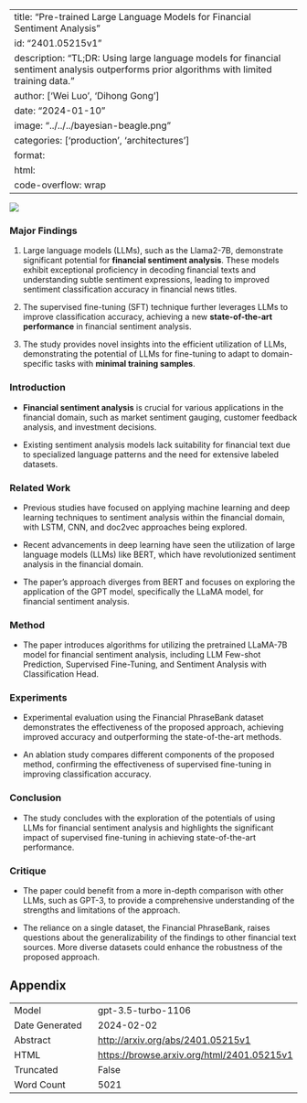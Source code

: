 
---
title: "Pre-trained Large Language Models for Financial Sentiment Analysis"
id: "2401.05215v1"
description: "TL;DR: Using large language models for financial sentiment analysis outperforms prior algorithms with limited training data."
author: ['Wei Luo', 'Dihong Gong']
date: "2024-01-10"
image: "../../../bayesian-beagle.png"
categories: ['production', 'architectures']
format:
  html:
    code-overflow: wrap
---

![](None)

### Major Findings

1. Large language models (LLMs), such as the Llama2-7B, demonstrate significant potential for **financial sentiment analysis**. These models exhibit exceptional proficiency in decoding financial texts and understanding subtle sentiment expressions, leading to improved sentiment classification accuracy in financial news titles.

2. The supervised fine-tuning (SFT) technique further leverages LLMs to improve classification accuracy, achieving a new **state-of-the-art performance** in financial sentiment analysis.

3. The study provides novel insights into the efficient utilization of LLMs, demonstrating the potential of LLMs for fine-tuning to adapt to domain-specific tasks with **minimal training samples**.

### Introduction

- **Financial sentiment analysis** is crucial for various applications in the financial domain, such as market sentiment gauging, customer feedback analysis, and investment decisions.
  
- Existing sentiment analysis models lack suitability for financial text due to specialized language patterns and the need for extensive labeled datasets.

### Related Work

- Previous studies have focused on applying machine learning and deep learning techniques to sentiment analysis within the financial domain, with LSTM, CNN, and doc2vec approaches being explored.

- Recent advancements in deep learning have seen the utilization of large language models (LLMs) like BERT, which have revolutionized sentiment analysis in the financial domain.

- The paper's approach diverges from BERT and focuses on exploring the application of the GPT model, specifically the LLaMA model, for financial sentiment analysis.

### Method

- The paper introduces algorithms for utilizing the pretrained LLaMA-7B model for financial sentiment analysis, including LLM Few-shot Prediction, Supervised Fine-Tuning, and Sentiment Analysis with Classification Head.

### Experiments

- Experimental evaluation using the Financial PhraseBank dataset demonstrates the effectiveness of the proposed approach, achieving improved accuracy and outperforming the state-of-the-art methods.

- An ablation study compares different components of the proposed method, confirming the effectiveness of supervised fine-tuning in improving classification accuracy.

### Conclusion

- The study concludes with the exploration of the potentials of using LLMs for financial sentiment analysis and highlights the significant impact of supervised fine-tuning in achieving state-of-the-art performance.

### Critique

- The paper could benefit from a more in-depth comparison with other LLMs, such as GPT-3, to provide a comprehensive understanding of the strengths and limitations of the approach.

- The reliance on a single dataset, the Financial PhraseBank, raises questions about the generalizability of the findings to other financial text sources. More diverse datasets could enhance the robustness of the proposed approach.

## Appendix

|          |          |
|----------|----------|
| Model     | gpt-3.5-turbo-1106       |
| Date Generated     | 2024-02-02       |
| Abstract | [http://arxiv.org/abs/2401.05215v1](http://arxiv.org/abs/2401.05215v1)        |
| HTML     | [https://browse.arxiv.org/html/2401.05215v1](https://browse.arxiv.org/html/2401.05215v1)       |
| Truncated       | False       |
| Word Count       | 5021       |